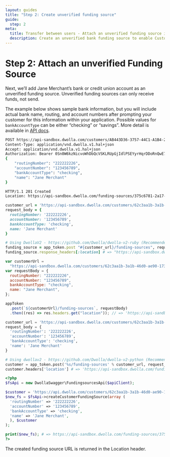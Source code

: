 ```yaml
---
layout: guides
title: "Step 2: Create unverified funding source"
guide:
  step: 2
meta:
  title: Transfer between users - Attach an unverified funding source in Dwolla's API | Dwolla API Documentation
  description: Create an unverified bank funding source to enable Customers to receive funds.
---
```


# Step 2: Attach an unverified Funding Source

Next, we’ll add Jane Merchant’s bank or credit union account as an unverified funding source. Unverified funding sources can only receive funds, not send.

The example below shows sample bank information, but you will include actual bank name, routing, and account numbers after prompting your customer for this information within your application. Possible values for `bankAccountType` can be either “checking” or “savings”. More detail is available in [API docs](https://docs.dwolla.com/#create-a-funding-source-for-a-customer).

```bash
POST https://api-sandbox.dwolla.com/customers/AB443D36-3757-44C1-A1B4-29727FB3111C/funding-sources
Content-Type: application/vnd.dwolla.v1.hal+json
Accept: application/vnd.dwolla.v1.hal+json
Authorization: Bearer 0Sn0W6kzNicvoWhDbQcVSKLRUpGjIdlPSEYyrHqrDDoRnQwE7Q
{
    "routingNumber": "222222226",
    "accountNumber": "123456789",
    "bankAccountType": "checking",
    "name": "Jane Merchant"
}

HTTP/1.1 201 Created
Location: https://api-sandbox.dwolla.com/funding-sources/375c6781-2a17-476c-84f7-db7d2f6ffb31
```

```ruby
customer_url = 'https://api-sandbox.dwolla.com/customers/62c3aa1b-3a1b-46d0-ae90-17304d60c3d5'
request_body = {
  routingNumber: '222222226',
  accountNumber: '123456789',
  bankAccountType: 'checking',
  name: 'Jane Merchant'
}

# Using DwollaV2 - https://github.com/Dwolla/dwolla-v2-ruby (Recommended)
funding_source = app_token.post "#{customer_url}/funding-sources", request_body
funding_source.response_headers[:location] # => "https://api-sandbox.dwolla.com/funding-sources/375c6781-2a17-476c-84f7-db7d2f6ffb31"
```

```javascript
var customerUrl =
  "https://api-sandbox.dwolla.com/customers/62c3aa1b-3a1b-46d0-ae90-17304d60c3d5";
var requestBody = {
  routingNumber: "222222226",
  accountNumber: "123456789",
  bankAccountType: "checking",
  name: "Jane Merchant",
};

appToken
  .post(`${customerUrl}/funding-sources`, requestBody)
  .then((res) => res.headers.get("location")); // => 'https://api-sandbox.dwolla.com/funding-sources/375c6781-2a17-476c-84f7-db7d2f6ffb31'
```

```python
customer_url = 'https://api-sandbox.dwolla.com/customers/62c3aa1b-3a1b-46d0-ae90-17304d60c3d5'
request_body = {
  'routingNumber': '222222226',
  'accountNumber': '123456789',
  'bankAccountType': 'checking',
  'name': 'Jane Merchant'
}

# Using dwollav2 - https://github.com/Dwolla/dwolla-v2-python (Recommended)
customer = app_token.post('%s/funding-sources' % customer_url, request_body)
customer.headers['location'] # => 'https://api-sandbox.dwolla.com/funding-sources/375c6781-2a17-476c-84f7-db7d2f6ffb31'
```

```php
<?php
$fsApi = new DwollaSwagger\FundingsourcesApi($apiClient);

$customer = 'https://api.dwolla.com/customers/62c3aa1b-3a1b-46d0-ae90-17304d60c3d5/funding-sources'
$new_fs = $fsApi->createCustomerFundingSource(array (
  'routingNumber' => '222222226',
  'accountNumber' => '123456789',
  'bankAccountType' => 'checking',
  'name' => 'Jane Merchant',
  ), $customer
);

print($new_fs); # => https://api-sandbox.dwolla.com/funding-sources/375c6781-2a17-476c-84f7-db7d2f6ffb31
?>
```

The created funding source URL is returned in the Location header.
